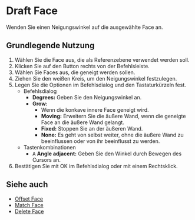 
# Draft Face

<Reference shortcut="" command="Draft Face" button="" />

Wenden Sie einen Neigungswinkel auf die ausgewählte Face an.

## Grundlegende Nutzung

1. Wählen Sie die Face aus, die als Referenzebene verwendet werden soll.
2. Klicken Sie auf den Button <ButtonIcon type="button-draft-face" /> rechts von der Befehlsleiste.
3. Wählen Sie Faces aus, die geneigt werden sollen.
4. Ziehen Sie den weißen Kreis, um den Neigungswinkel festzulegen.
5. Legen Sie die Optionen im Befehlsdialog und den Tastaturkürzeln fest.
    - <Kst>Befehlsdialog</Kst>
        - **Degrees:** Geben Sie den Neigungswinkel an.
        - **Grow:**
            - Wenn die konkave innere Face geneigt wird.
            - **Moving:** Erweitern Sie die äußere Wand, wenn die geneigte Face an die äußere Wand gelangt.
            - **Fixed:** Stoppen Sie an der äußeren Wand.
            - **None:** Es geht von selbst weiter, ohne die äußere Wand zu beeinflussen oder von ihr beeinflusst zu werden.
    - <Kst>Tastenkombinationen</Kst>    
        - <kbd>A</kbd> **Angle adjacent:** Geben Sie den Winkel durch Bewegen des Cursors an.
6. Bestätigen Sie mit OK im Befehlsdialog oder mit einem Rechtsklick.

<VideoPlayer fileName="draft-face"/>

## Siehe auch
- [Offset Face](./offset-face)
- [Match Face](./match-face)
- [Delete Face](./delete-face)